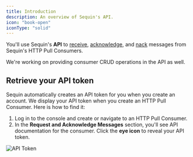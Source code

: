 ```yaml
---
title: Introduction
description: An overview of Sequin's API.
icon: "book-open"
iconType: "solid"
---
```


You'll use Sequin's **API** to [receive](/management-api/http-pull-consumers/receive), [acknowledge](/management-api/http-pull-consumers/ack), and [nack](/management-api/http-pull-consumers/nack) messages from Sequin's HTTP Pull Consumers.

<Note>
  We're working on providing consumer CRUD operations in the API as well.
</Note>

## Retrieve your API token

Sequin automatically creates an API token for you when you create an account. We display your API token when you create an HTTP Pull Consumer. Here is how to find it:

1. Log in to the console and create or navigate to an HTTP Pull Consumer.
2. In the **Request and Acknowledge Messages** section, you'll see API documentation for the consumer. Click the **eye icon** to reveal your API token.

<Frame>
  <img src="/images/api/introduction/reveal-api-key.png" alt="API Token" />
</Frame>
